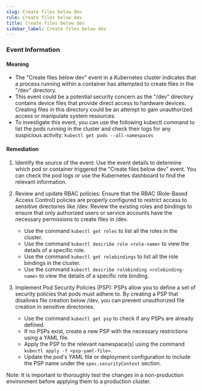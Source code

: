 ```yaml
--- 
slug: Create files below dev
rule: Create files below dev
title: Create files below dev
sidebar_label: Create files below dev
---
```

                   
### Event Information

#### Meaning

- The "Create files below dev" event in a Kubernetes cluster indicates that a process running within a container has attempted to create files in the "/dev" directory.
- This event could be a potential security concern as the "/dev" directory contains device files that provide direct access to hardware devices. Creating files in this directory could be an attempt to gain unauthorized access or manipulate system resources.
- To investigate this event, you can use the following kubectl command to list the pods running in the cluster and check their logs for any suspicious activity: 
  `kubectl get pods --all-namespaces`

#### Remediation

1. Identify the source of the event: Use the event details to determine which pod or container triggered the "Create files below dev" event. You can check the pod logs or use the Kubernetes dashboard to find the relevant information.

2. Review and update RBAC policies: Ensure that the RBAC (Role-Based Access Control) policies are properly configured to restrict access to sensitive directories like /dev. Review the existing roles and bindings to ensure that only authorized users or service accounts have the necessary permissions to create files in /dev.

   - Use the command `kubectl get roles` to list all the roles in the cluster.
   - Use the command `kubectl describe role <role-name>` to view the details of a specific role.
   - Use the command `kubectl get rolebindings` to list all the role bindings in the cluster.
   - Use the command `kubectl describe rolebinding <rolebinding-name>` to view the details of a specific role binding.

3. Implement Pod Security Policies (PSP): PSPs allow you to define a set of security policies that pods must adhere to. By creating a PSP that disallows file creation below /dev, you can prevent unauthorized file creation in sensitive directories.

   - Use the command `kubectl get psp` to check if any PSPs are already defined.
   - If no PSPs exist, create a new PSP with the necessary restrictions using a YAML file.
   - Apply the PSP to the relevant namespace(s) using the command `kubectl apply -f <psp-yaml-file>`.
   - Update the pod's YAML file or deployment configuration to include the PSP name under the `spec.securityContext` section.

Note: It is important to thoroughly test the changes in a non-production environment before applying them to a production cluster.


 
